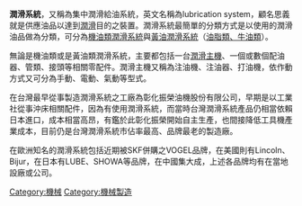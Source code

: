 '''潤滑系統'''，又稱為集中潤滑給油系統，英文名稱為lubrication system，顧名思義就是供應油品以達到[[潤滑|潤滑]]目的之裝置。潤滑系統最簡單的分類方式是以使用的潤滑油品做為分類，可分為[[機油類潤滑系統|機油類潤滑系統]]與[[黃油潤滑系統|黃油潤滑系統]]（[[潤滑脂|油脂類、牛油類]]）。

無論是機油類或是黃油類潤滑系統，主要都包括一台[[潤滑主機|潤滑主機]]、一個或數個配油器、管類、接頭等相關零配件。潤滑主機又稱為注油機、注油器、打油機，依作動方式又可分為手動、電動、氣動等型式。

在台灣最早從事製造潤滑系統之工廠為彰化振榮油機股份有限公司，早期是以工業社從事沖床相關配件，因為有使用潤滑系統，而當時台灣潤滑系統產品仍相當依賴日本進口，成本相當高昂，有鑑於此彰化振榮開始自主生產，也間接降低工具機產業成本，目前仍是台灣潤滑系統市佔率最高、品牌最老的製造廠。

在歐洲知名的潤滑系統包括近期被SKF併購之VOGEL品牌，在美國則有Lincoln、Bijur，在日本有LUBE、SHOWA等品牌，在中國集大成，上述各品牌均有在當地設廠或公司。


[[Category:機械|Category:機械]]
[[Category:機械製造|Category:機械製造]]
